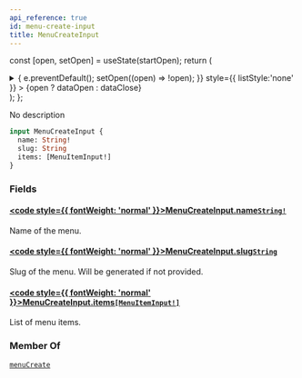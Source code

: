 ```yaml
---
api_reference: true
id: menu-create-input
title: MenuCreateInput
---
```






const [open, setOpen] = useState(startOpen);
return (
<details {...(open ? { open: true } : {})} className="details" style={{ border:'none', boxShadow:'none', background:'var(--ifm-background-color)' }}>
<summary
onClick={(e) => {
e.preventDefault();
setOpen((open) => !open);
}}
style={{ listStyle:'none' }} >
{open ? dataOpen : dataClose}
</summary>
{open && children}
</details>
);
};

No description

```graphql
input MenuCreateInput {
  name: String!
  slug: String
  items: [MenuItemInput!]
}
```

### Fields

#### [<code style={{ fontWeight: 'normal' }}>MenuCreateInput.<b>name</b></code>](#)<Bullet />[`String!`](../../../api-reference/miscellaneous/scalars/string.mdx) <Badge class="badge badge--secondary" text="non-null"/> <Badge class="badge badge--secondary" text="scalar"/> <Badge class="badge badge--secondary" text="miscellaneous"/>

Name of the menu.

#### [<code style={{ fontWeight: 'normal' }}>MenuCreateInput.<b>slug</b></code>](#)<Bullet />[`String`](../../../api-reference/miscellaneous/scalars/string.mdx) <Badge class="badge badge--secondary" text="scalar"/> <Badge class="badge badge--secondary" text="miscellaneous"/>

Slug of the menu. Will be generated if not provided.

#### [<code style={{ fontWeight: 'normal' }}>MenuCreateInput.<b>items</b></code>](#)<Bullet />[`[MenuItemInput!]`](../../../api-reference/miscellaneous/inputs/menu-item-input.mdx) <Badge class="badge badge--secondary" text="list"/> <Badge class="badge badge--secondary" text="input"/> <Badge class="badge badge--secondary" text="miscellaneous"/>

List of menu items.

### Member Of

[`menuCreate`](../../../api-reference/menu/mutations/menu-create.mdx) <Badge class="badge badge--secondary" text="mutation"/>
